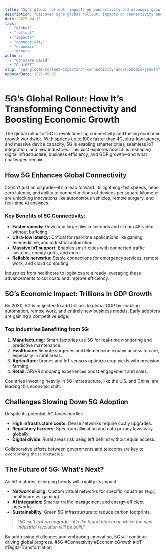 ```yaml
---
title: "5g's global rollout: impacts on connectivity and economic growth"
description: "Discover 5g's global rollout: impacts on connectivity and economic growth with this in-depth guide, providing actionable insights and practical tips to boost your knowledge and results."
date: 2025-04-11
tags:
  - "global"
  - "rollout"
  - "impacts"
  - "connectivity"
  - "economic"
  - "growth"
authors:
  - "Cojocaru David"
  - "ChatGPT"
slug: "5gs-global-rollout-impacts-on-connectivity-and-economic-growth"
updatedDate: 2025-05-02
---
```

# 5G’s Global Rollout: How It’s Transforming Connectivity and Boosting Economic Growth  

The global rollout of 5G is revolutionizing connectivity and fueling economic growth worldwide. With speeds up to 100x faster than 4G, ultra-low latency, and massive device capacity, 5G is enabling smarter cities, seamless IoT integration, and new industries. This post explores how 5G is reshaping digital infrastructure, business efficiency, and GDP growth—and what challenges remain.  

## How 5G Enhances Global Connectivity  

5G isn’t just an upgrade—it’s a leap forward. Its lightning-fast speeds, near-zero latency, and ability to connect millions of devices per square kilometer are unlocking innovations like autonomous vehicles, remote surgery, and real-time AI analytics.  

### Key Benefits of 5G Connectivity:  
- **Faster speeds:** Download large files in seconds and stream 4K video without buffering.  
- **Ultra-low latency:** Critical for real-time applications like gaming, telemedicine, and industrial automation.  
- **Massive IoT support:** Enables smart cities with connected traffic systems, energy grids, and more.  
- **Reliable networks:** Stable connections for emergency services, remote work, and cloud computing.  

Industries from healthcare to logistics are already leveraging these advancements to cut costs and improve efficiency.  

## 5G’s Economic Impact: Trillions in GDP Growth  

By 2030, 5G is projected to add trillions to global GDP by enabling automation, remote work, and entirely new business models. Early adopters are gaining a competitive edge.  

### Top Industries Benefiting from 5G:  
1. **Manufacturing:** Smart factories use 5G for real-time monitoring and predictive maintenance.  
2. **Healthcare:** Remote surgeries and telemedicine expand access to care, especially in rural areas.  
3. **Agriculture:** Drones and IoT sensors optimize crop yields with precision farming.  
4. **Retail:** AR/VR shopping experiences boost engagement and sales.  

Countries investing heavily in 5G infrastructure, like the U.S. and China, are leading this economic shift.  

## Challenges Slowing Down 5G Adoption  

Despite its potential, 5G faces hurdles:  
- **High infrastructure costs:** Dense networks require costly upgrades.  
- **Regulatory barriers:** Spectrum allocation and data privacy laws vary globally.  
- **Digital divide:** Rural areas risk being left behind without equal access.  

Collaborative efforts between governments and telecoms are key to overcoming these obstacles.  

## The Future of 5G: What’s Next?  

As 5G matures, emerging trends will amplify its impact:  
- **Network slicing:** Custom virtual networks for specific industries (e.g., healthcare vs. gaming).  
- **AI integration:** Smarter traffic management and energy-efficient networks.  
- **Sustainability:** Green 5G infrastructure to reduce carbon footprints.  

> _"5G isn't just an upgrade—it's the foundation upon which the next industrial revolution will be built."_  

By addressing challenges and embracing innovation, 5G will continue driving global progress. #5G #Connectivity #EconomicGrowth #IoT #DigitalTransformation  